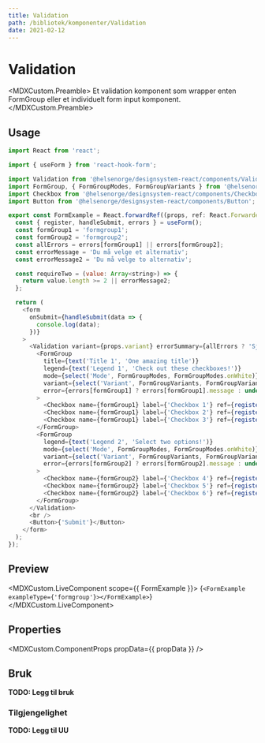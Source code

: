 ```yaml
---
title: Validation
path: /bibliotek/komponenter/Validation
date: 2021-02-12
---
```



# Validation

<MDXCustom.Preamble>
  Et validation komponent som wrapper enten FormGroup eller et individuelt form input komponent.
</MDXCustom.Preamble>

## Usage
```javascript
import React from 'react';

import { useForm } from 'react-hook-form';

import Validation from '@helsenorge/designsystem-react/components/Validation';
import FormGroup, { FormGroupModes, FormGroupVariants } from '@helsenorge/designsystem-react/components/FormGroup';
import Checkbox from '@helsenorge/designsystem-react/components/Checkbox';
import Button from '@helsenorge/designsystem-react/components/Button';

export const FormExample = React.forwardRef((props, ref: React.ForwardedRef<HTMLElement>) => {
  const { register, handleSubmit, errors } = useForm();
  const formGroup1 = 'formgroup1';
  const formGroup2 = 'formgroup2';
  const allErrors = errors[formGroup1] || errors[formGroup2];
  const errorMessage = 'Du må velge et alternativ';
  const errorMessage2 = 'Du må velge to alternativ';

  const requireTwo = (value: Array<string>) => {
    return value.length >= 2 || errorMessage2;
  };

  return (
    <form
      onSubmit={handleSubmit(data => {
        console.log(data);
      })}
    >
      <Validation variant={props.variant} errorSummary={allErrors ? 'Sjekk at alt er riktig utfylt' : undefined}>
        <FormGroup
          title={text('Title 1', 'One amazing title')}
          legend={text('Legend 1', 'Check out these checkboxes!')}
          mode={select('Mode', FormGroupModes, FormGroupModes.onWhite)}
          variant={select('Variant', FormGroupVariants, FormGroupVariants.normal)}
          error={errors[formGroup1] ? errors[formGroup1].message : undefined}
        >
          <Checkbox name={formGroup1} label={'Checkbox 1'} ref={register({ required: errorMessage })} />
          <Checkbox name={formGroup1} label={'Checkbox 2'} ref={register({ required: errorMessage })} />
          <Checkbox name={formGroup1} label={'Checkbox 3'} ref={register({ required: errorMessage })} />
        </FormGroup>
        <FormGroup
          legend={text('Legend 2', 'Select two options!')}
          mode={select('Mode', FormGroupModes, FormGroupModes.onWhite)}
          variant={select('Variant', FormGroupVariants, FormGroupVariants.normal)}
          error={errors[formGroup2] ? errors[formGroup2].message : undefined}
        >
          <Checkbox name={formGroup2} label={'Checkbox 4'} ref={register({ validate: requireTwo })} />
          <Checkbox name={formGroup2} label={'Checkbox 5'} ref={register({ validate: requireTwo })} />
          <Checkbox name={formGroup2} label={'Checkbox 6'} ref={register({ validate: requireTwo })} />
        </FormGroup>
      </Validation>
      <br />
      <Button>{'Submit'}</Button>
    </form>
  );
});
```

## Preview

<MDXCustom.LiveComponent scope={{ FormExample }}>
  {`
    <FormExample exampleType={'formgroup'}></FormExample>
  `}
</MDXCustom.LiveComponent>

## Properties

<MDXCustom.ComponentProps propData={{ propData }} />

## Bruk

**TODO: Legg til bruk**

### Tilgjengelighet

**TODO: Legg til UU**
